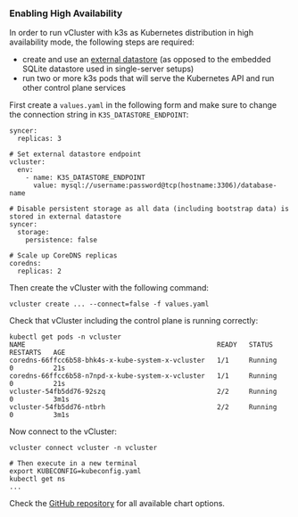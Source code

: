 ### Enabling High Availability

In order to run vCluster with k3s as Kubernetes distribution in high availability mode, the following steps are required:

* create and use an [external datastore](../deploying-vclusters/persistence.mdx) (as opposed to the embedded SQLite datastore used in single-server setups)
* run two or more k3s pods that will serve the Kubernetes API and run other control plane services

First create a `values.yaml` in the following form and make sure to change the connection string in `K3S_DATASTORE_ENDPOINT`:

```
syncer:
  replicas: 3

# Set external datastore endpoint
vcluster:
  env:
    - name: K3S_DATASTORE_ENDPOINT
      value: mysql://username:password@tcp(hostname:3306)/database-name

# Disable persistent storage as all data (including bootstrap data) is stored in external datastore
syncer:
  storage:
    persistence: false

# Scale up CoreDNS replicas
coredns:
  replicas: 2
```

Then create the vCluster with the following command:

```
vcluster create ... --connect=false -f values.yaml
```

Check that vCluster including the control plane is running correctly:

```
kubectl get pods -n vcluster
NAME                                                READY   STATUS    RESTARTS   AGE
coredns-66ffcc6b58-bhk4s-x-kube-system-x-vcluster   1/1     Running   0          21s
coredns-66ffcc6b58-n7npd-x-kube-system-x-vcluster   1/1     Running   0          21s
vcluster-54fb5dd76-92szq                            2/2     Running   0          3m1s
vcluster-54fb5dd76-ntbrh                            2/2     Running   0          3m1s
```

Now connect to the vCluster:

```
vcluster connect vcluster -n vcluster

# Then execute in a new terminal
export KUBECONFIG=kubeconfig.yaml
kubectl get ns
...
```


Check the [GitHub repository](https://github.com/loft-sh/vcluster/tree/v0.19/charts/k3s) for all available chart options.
